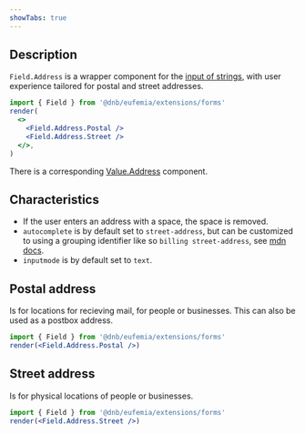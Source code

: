 ```yaml
---
showTabs: true
---
```


## Description

`Field.Address` is a wrapper component for the [input of strings](/uilib/extensions/forms/base-fields/String), with user experience tailored for postal and street addresses.

```jsx
import { Field } from '@dnb/eufemia/extensions/forms'
render(
  <>
    <Field.Address.Postal />
    <Field.Address.Street />
  </>,
)
```

There is a corresponding [Value.Address](/uilib/extensions/forms/Value/Address) component.

## Characteristics

- If the user enters an address with a space, the space is removed.
- `autocomplete` is by default set to `street-address`, but can be customized to using a grouping identifier like so `billing street-address`, see [mdn docs](https://developer.mozilla.org/en-US/docs/Web/HTML/Attributes/autocomplete#grouping_identifier).
- `inputmode` is by default set to `text`.

## Postal address

Is for locations for recieving mail, for people or businesses. This can also be used as a postbox address.

```jsx
import { Field } from '@dnb/eufemia/extensions/forms'
render(<Field.Address.Postal />)
```

## Street address

Is for physical locations of people or businesses.

```jsx
import { Field } from '@dnb/eufemia/extensions/forms'
render(<Field.Address.Street />)
```
